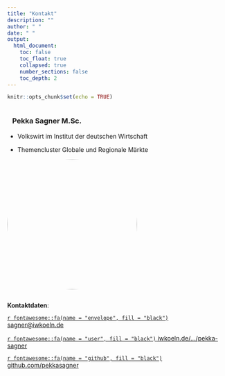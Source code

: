 ```yaml
---
title: "Kontakt"
description: ""
author: " "
date: " "
output:
  html_document:
    toc: false
    toc_float: true
    collapsed: true
    number_sections: false
    toc_depth: 2
---
```


```r
knitr::opts_chunk$set(echo = TRUE)
```

<div class="row">
<div class="column">
### &nbsp;&nbsp; Pekka Sagner M.Sc.

+ Volkswirt im Institut der deutschen Wirtschaft

+ Themencluster Globale und Regionale Märkte

<img src="./images/Sagner_Pekka_Porträt_Zuschnitt.jpg" height="auto" width="300" style="border-radius:50%">

</div>
<div class="column">

**Kontaktdaten**:

[`r fontawesome::fa(name = "envelope", fill = "black")` sagner@iwkoeln.de](mailto:sagner@iwkoeln.de)

[`r fontawesome::fa(name = "user", fill = "black")` iwkoeln.de/.../pekka-sagner](https://www.iwkoeln.de/institut/personen/pekka-sagner.html)

[`r fontawesome::fa(name = "github", fill = "black")` github.com/pekkasagner](https://github.com/pekkasagner)

</div>
</div>